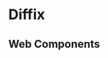 
<Meta title="Welcome" />

<div className="icon" dangerouslySetInnerHTML={{ __html: icon }}></div>
<Unstyled>
  <h1>Diffix</h1>
  <h2>Web Components</h2>
</Unstyled>
<div className="links">
  <dfx-button
    href="https://www.diffix.dev"
    target="_blank"
    dangerouslySetInnerHTML={{ __html: storybook + 'Storybook' }}
  ></dfx-button>
  <dfx-button
    href="https://github.com/dominikfryc/diffix-test"
    target="_blank"
    dangerouslySetInnerHTML={{ __html: github + 'GitHub' }}
  ></dfx-button>
  <dfx-button
    href="https://www.npmjs.com/package/diffix-test"
    target="_blank"
    dangerouslySetInnerHTML={{ __html: npm + 'npm' }}
  ></dfx-button>
</div>

<style>
  {`
  .sbdocs-content {
    display: grid;
    justify-items: center;
    align-content: center;
  }

  .icon {
    color: var(--dfx-color-text-dark-variant);
    display: contents;

    svg {
      width: 72px;
      height: 72px;
    }
  }

  h1,
  h2 {
    font-family: var(--dfx-font-family);
    margin: 0;
    text-align: center;
  }

  h1 {
    color: var(--dfx-color-text-dark-variant);
    font-size: 8rem;
    letter-spacing: -0.45rem;
    padding-right: 1rem;
  }

  h2 {
    color: var(--dfx-color-text-light);
    font-size: 1.2rem;
    font-weight: 400;
    letter-spacing: 0.5rem;
    text-transform: uppercase;
  }

  .sb-unstyled {
    margin-block: 1.5rem 2.5rem;
  }

  .links {
    display: flex;
    gap: 0.5rem;

    img {
      width: 1.25rem;
      max-width: none;
    }
  }
  `}
</style>
